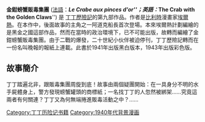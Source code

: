 {{Infobox graphic novel
|bgcolor= #FFD700
|title= 金钳螃蟹贩毒集团
|foreigntitle={{lang|fr|Le Crabe au Pinces d'Or}}
|image=
|noimage=yes
|alt=
|caption=
|publisher={{h-title|Casterman|卡斯特曼出版社}}
|date=1941（黑白版）<br/>1943（重画，彩色版）
|series=[[丁丁历险记|丁丁历险记]]
|pages =104（黑白版）<br/>62（彩色版）
|creators=[[埃尔热|埃尔热]]
|origlanguage= 法语
|origpublication={{h-title|Le Soir Jeunesse|《晚报》青年副刊}}
|origdate=1940年10月17日–1941年9月3日（每周三幅）<br/>1941年9月23日–1941年10月19日（每周一幅）
|origissues =
|origisbn=<!-- ISBN was not created until<sub>Subscript text</sub> 1965 -->
|transpublisher={{h-title|Methuen|梅休因出版社}}
|transdate= 1958
|transisbn=<!-- ISBN was not created until 1965 -->
|translator={{plainlist|
*{{h-title|Leslie Lonsdale-Cooper|莱斯利·朗斯戴尔-库柏}}
*{{h-title|Michael Turner|迈克尔·特纳}}}}
|previssue=《[[奥托卡王的权杖|奥托卡王的权杖]]》（1939）
|nextissue=《[[神秘的流星|神秘的流星]]》（1942）
}}

'''金鉗螃蟹販毒集團''' ([[法語|法語]]：'''''Le Crabe aux pinces d'or'''''；英語：'''''The Crab with the Golden Claws''''') 是 [[丁丁歷險記|丁丁歷險記]]的第九部作品。作者是[[比利時|比利時]]漫畫家[[埃爾熱|埃爾熱]]。在本作中，後面故事的主角之一阿道克船長首次登場。本來埃爾熱計劃編繪的是黑金之國這部作品，然而在當時的政治環境下，已不可能出版，故轉而編繪了金鉗螃蟹販毒集團。由于二戰的爆發，二十世紀小伙伴被迫停刊，丁丁歷險記轉而在一份名叫晚報的報紙上連載。此書於1941年出版黑白版本，1943年出版彩色版。

== 故事簡介 ==
丁丁踏遍北非，跟販毒集團周旋到底！故事由兩個疑團開始：在一具身分不明的水手屍體身上，警方發現螃蟹罐頭的商標紙；一名找丁丁的人忽然被綁架……究竟這兩者有何關連？丁丁又為何無端捲進販毒活動之中？……

{{丁丁歷險記}}
{{DEFAULTSORT:Crab with the Golden Claws}}
[[Category:丁丁历险记书籍|Category:丁丁历险记书籍]]
[[Category:1940年代背景漫画|Category:1940年代背景漫画]]